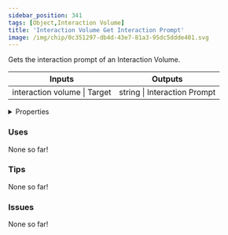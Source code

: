 ```yaml
---
sidebar_position: 341
tags: [Object,Interaction Volume]
title: 'Interaction Volume Get Interaction Prompt'
image: /img/chip/0c351297-db4d-43e7-81a3-95dc5ddde401.svg
---
```


Gets the interaction prompt of an Interaction Volume.



<IChip uuid="0c351297-db4d-43e7-81a3-95dc5ddde401"/>

<table><thead><tr><th>Inputs</th><th>Outputs</th></tr></thead><tbody><tr><td>interaction volume | Target</td><td>string | Interaction Prompt</td></tr></tbody></table>

<details>
  <summary>Properties</summary>
  <div>
    <div>
    <table>
      <tbody>
        <tr>
          <td>Is beta required?</td>
          <td>No</td>
        </tr>
        <tr>
          <td>Is chip a trolling risk?</td>
          <td>No</td>
        </tr>
        <tr>
          <td>Is chip a role assignment risk?</td>
          <td>No</td>
        </tr>
        <tr>
          <td>Chip UUID</td>
          <td>0c351297-db4d-43e7-81a3-95dc5ddde401</td>
        </tr>
        <tr>
          <td>Room availability</td>
          <td>Available everywhere</td>
        </tr>
      </tbody>
    </table>
    </div>
  </div>
</details>

### Uses

None so far!

### Tips

None so far!

### Issues

None so far!